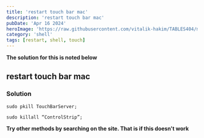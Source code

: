 ```yaml
---
title: 'restart touch bar mac'
description: 'restart touch bar mac'
pubDate: 'Apr 16 2024'
heroImage: 'https://raw.githubusercontent.com/vitalik-hakim/TABLES404/main/error_b/SHELL.jpg'
category: 'shell'
tags: [restart, shell, touch]
---
```


**The solution for this is noted below**

## restart touch bar mac

### Solution

```shell
sudo pkill TouchBarServer;

sudo killall “ControlStrip”;
```

**Try other methods by searching on the site. That is if this doesn't work**
